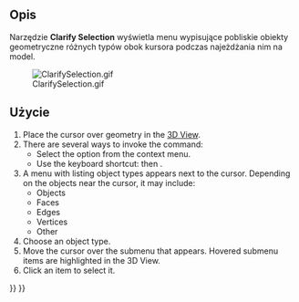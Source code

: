 <languages/>

{{Docnav/pl
|[[Std_Measure/pl|Pomiary]]
|[[Std_UnitsCalculator/pl|Przelicznik jednostek]]
|[[Std_Tools_Menu/pl|Menu Przybory]]
|IconL=Std_Measure.svg
|IconR=Std_UnitsCalculator.svg
|IconC=Freecad.svg
}}

{{GuiCommand/pl
|Name=Std ClarifySelection
|Name/pl=Std: Clarify Selection
|MenuLocation=Przybory → Clarify Selection
|Workbenches=Wszystkie
|Version=1.1
|SeeAlso=[[Selection_View/pl|Widok wyboru]]
}}

<span id="Description"></span>
==Opis==

Narzędzie '''Clarify Selection''' wyświetla menu wypisujące pobliskie obiekty geometryczne różnych typów obok kursora podczas najeżdżania nim na model.

[[File:ClarifySelection.gif]]

<span id="Usage"></span>
==Użycie==

<div lang="en" dir="ltr" class="mw-content-ltr">
# Place the cursor over geometry in the [[3D_View|3D View]].
# There are several ways to invoke the command:
#* Select the {{MenuCommand|Clarify Selection}} option from the context menu.
#* Use the keyboard shortcut: {{KEY|G}} then {{KEY|G}}.
# A menu with listing object types appears next to the cursor. Depending on the objects near the cursor, it may include:
#* Objects
#* Faces
#* Edges
#* Vertices
#* Other
# Choose an object type.
# Move the cursor over the submenu that appears. Hovered submenu items are highlighted in the 3D View.
# Click an item to select it.
</div>


<div lang="en" dir="ltr" class="mw-content-ltr">
{{Docnav
|[[Std_Measure|Measure]]
|[[Std_UnitsCalculator|UnitsCalculator]]
|[[Std_Tools_Menu|Std Tools Menu]]
|IconL=Std_Measure.svg
|IconR=Std_UnitsCalculator.svg
|IconC=Freecad.svg
}}
</div>

{{Std_Base_navi{{#translation:}}}}
{{Userdocnavi{{#translation:}}}}